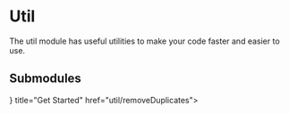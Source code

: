 # Util
The util module has useful utilities to make your code faster and easier to use.

## Submodules


<Cards>
  <Card icon={<svg xmlns="http://www.w3.org/2000/svg" fill="none" viewBox="0 0 24 24" strokeWidth={1.5} stroke="currentColor" className="w-6 h-6">
  <path strokeLinecap="round" strokeLinejoin="round" d="M8.25 4.5l7.5 7.5-7.5 7.5" />
</svg>} title="Get Started" href="util/removeDuplicates">
  </Card>
</Cards>
